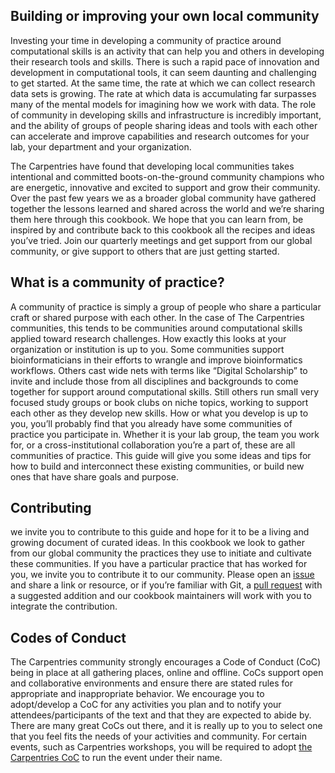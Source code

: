 

## Building or improving your own local community

Investing your time in developing a community of practice around computational skills is an activity that can help you and others in developing their research tools and skills. There is such a rapid pace of innovation and development in computational tools, it can seem daunting and challenging to get started. At the same time, the rate at which we can collect research data sets is growing. The rate at which data is accumulating far surpasses many of the mental models for imagining how we work with data. The role of community in developing skills and infrastructure is incredibly important, and the ability of groups of people sharing ideas and tools with each other can accelerate and improve capabilities and research outcomes for your lab, your department and your organization.

The Carpentries have found that developing local communities takes intentional and committed boots-on-the-ground community champions who are energetic, innovative and excited to support and grow their community. Over the past few years we as a broader global community have gathered together the lessons learned and shared across the world and we're sharing them here through this cookbook. We hope that you can learn from, be inspired by and contribute back to this cookbook all the recipes and ideas you've tried. Join our quarterly meetings and get support from our global community, or give support to others that are just getting started.

## What is a community of practice?

A community of practice is simply a group of people who share a particular craft or shared purpose with each other. In the case of The Carpentries communities, this tends to be communities around computational skills applied toward research challenges. How exactly this looks at your organization or institution is up to you. Some communities support bioinformaticians in their efforts to wrangle and improve bioinformatics workflows. Others cast wide nets with terms like "Digital Scholarship" to invite and include those from all disciplines and backgrounds to come together for support around computational skills. Still others run small very focused study groups or book clubs on niche topics, working to support each other as they develop new skills. How or what you develop is up to you, you'll probably find that you already have some communities of practice you participate in. Whether it is your lab group, the team you work for, or a cross-institutional collaboration you're a part of, these are all communities of practice. This guide will give you some ideas and tips for how to build and interconnect these existing communities, or build new ones that have share goals and purpose.

## Contributing

we invite you to contribute to this guide and hope for it to be a living and growing document of curated ideas. In this cookbook we look to gather from our global community the practices they use to initiate and cultivate these communities. If you have a particular practice that has worked for you, we invite you to contribute it to our community. Please open an [issue](https://github.com/carpentries/community-cookbook/issues) and share a link or resource, or  if you're familiar with Git, a [pull request](https://github.com/carpentries/community-cookbook/pulls) with a suggested addition and our cookbook maintainers will work with you to integrate the contribution.

## Codes of Conduct

The Carpentries community strongly encourages a Code of Conduct (CoC) being in place at all gathering places, online and offline. CoCs support open and collaborative environments and ensure there are stated rules for appropriate and inappropriate behavior. We encourage you to adopt/develop a CoC for any activities you plan and to notify your attendees/participants of the text and that they are expected to abide by. There are many great CoCs out there, and it is really up to you to select one that you feel fits the needs of your activities and community. For certain events, such as Carpentries workshops, you will be required to adopt [the Carpentries CoC](https://docs.carpentries.org/topic_folders/policies/code-of-conduct.html) to run the event under their name.
